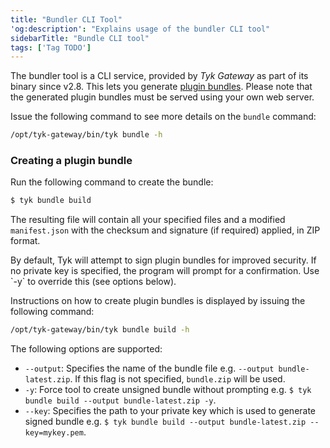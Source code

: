 ```yaml
---
title: "Bundler CLI Tool"
'og:description': "Explains usage of the bundler CLI tool"
sidebarTitle: "Bundle CLI tool"
tags: ['Tag TODO']
---
```


The bundler tool is a CLI service, provided by *Tyk Gateway* as part of its binary since v2.8. This lets you generate [plugin bundles](/5.5/plugins/how-to-serve-plugins/plugin-bundles). Please note that the generated plugin bundles must be served using your own web server.

Issue the following command to see more details on the `bundle` command:

```bash
/opt/tyk-gateway/bin/tyk bundle -h
```

### Creating a plugin bundle

Run the following command to create the bundle:

```bash
$ tyk bundle build
```

The resulting file will contain all your specified files and a modified `manifest.json` with the checksum and signature (if required) applied, in ZIP format.


<Note>
By default, Tyk will attempt to sign plugin bundles for improved security. If no private key is specified, the program will prompt for a confirmation. 
Use `-y` to override this (see options below).
</Note>


Instructions on how to create plugin bundles is displayed by issuing the following command:

```bash
/opt/tyk-gateway/bin/tyk bundle build -h
```

The following options are supported:

-   `--output`: Specifies the name of the bundle file e.g. `--output bundle-latest.zip`. If this flag is not specified, `bundle.zip` will be used. 
-   `-y`: Force tool to create unsigned bundle without prompting e.g. `$ tyk bundle build --output bundle-latest.zip -y`.
-   `--key`: Specifies the path to your private key which is used to generate signed bundle e.g. `$ tyk bundle build --output bundle-latest.zip --key=mykey.pem`.
